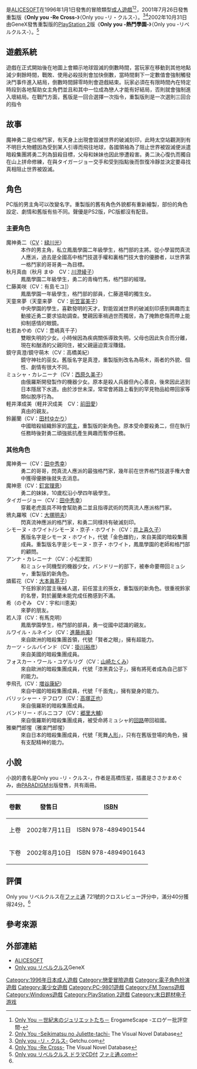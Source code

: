 {{Infobox animanga/Headerofja
|title= Only you
|image= 
|size= 
|caption= 
|japanese= Only you -世紀末のジュリエット達-
|english= 
|kana= オンリーユー せいきまつのジュリエットたち
|romaji= Only you Seikimatsu no Juliettetachi
|genre= 奇幻
}}
{{Infobox animanga/name
|original= 
|official= 
|formal= 
|common= 熱鬥學園
}}
{{Infobox animanga/Game
|標題=
|類型=[[冒險遊戲|冒險]]、[[角色扮演遊戲|角色扮演]]
|使用平台=[[PC-9801|PC-9801]]<ref>[https://refuge.tokyo/pc9801/pc98/00196.html Only You 世紀末のジュリエットたち] {{Wayback|url=https://refuge.tokyo/pc9801/pc98/00196.html |date=20160805034649 }}Game Database{{ja}}</ref>、[[FM-TOWNS|FM-TOWNS]]<br />Windows 3.1/95
|遊戲引擎=
|開發團隊=[[ALICESOFT|ALICESOFT]]
|代理商=ALICESOFT
|製作人=TADA
|監製=PLUM'F
|腳本=イマーム
|程式=しげ、かずし
|音樂=Shade
|美術=むつみまさと
|遊戲人數=1
|發售日=1996年1月1日（Windows）
|對象年齡=18禁
|結局數=8
}}
{{Infobox animanga/Game
|標題=Only you -リ・クルス-（PC）<br />Only you リベルクルス（PS2）
|類型=冒險、角色扮演
|使用平台=Windows 95/98/Me/2000<br />[[PlayStation_2|PlayStation 2]]
|遊戲引擎=
|開發團隊=ALICESOFT
|代理商=ALICESOFT（PC）<br />GeneX（PS2）
|製作人=TADA
|監製=
|腳本=イマーム
|程式=WAO
|音樂=Shade
|美術=むつみまさと
|遊戲人數=1
|發售日=2001年7月26日（PC）<br />2002年10月31日（PS2）<br />2003年4月24日（PS2 新裝版）<br />2005年10月20日（PS2 廉價版）
|對象年齡=18禁（PC）<br />[[CERO|CERO]] 15（PS2 廉價版）
|結局數=20
}}
{{Infobox animanga/Novel
|輕小說= 
|標題= Only you -リ・クルス-
|原作=ALICESOFT
|作者= 高橋恒星
|插圖= 	ささかまめぐみ
|出版社= [[PARADIGM|PARADIGM]]
|其他出版社= 
|連載雜誌= 
|label= PARADIGM NOVELS
|網路= 
|發售日= 2002年7月11日－2002年8月10日
|開始= 
|結束= 
|冊數= 2
|話數= 
|其他= 成人小說
|版權=
}}
{{Infobox animanga/Footerofja}}
{{Vgname|Only you|ja=Only you -世紀末のジュリエット達-}}是[[ALICESOFT|ALICESOFT]]在1996年1月1日發售的冒險類型[[日本成人遊戲|成人遊戲]]<ref>[http://erogamescape.dyndns.org/~ap2/ero/toukei_kaiseki/game.php?game=2392 Only You －世紀末のジュリエットたち－] {{Wayback|url=http://erogamescape.dyndns.org/~ap2/ero/toukei_kaiseki/game.php?game=2392 |date=20160424123149 }}ErogameScape -エロゲー批評空間-{{ja}}</ref><ref>[https://vndb.org/v2003 Only You -Seikimatsu no Juliette-tachi-] {{Wayback|url=https://vndb.org/v2003 |date=20161209021453 }}The Visual Novel Database{{en}}</ref>，2001年7月26日發售重製版《'''Only you -Re Cross-'''》（Only you -リ・クルス-）。<ref>[http://www.getchu.com/soft.phtml?id=6586 Only you -リ・クルス-] {{Wayback|url=http://www.getchu.com/soft.phtml?id=6586 |date=20150323171600 }}Getchu.com{{ja}}</ref><ref>[https://vndb.org/v2000 Only You -Re Cross-] {{Wayback|url=https://vndb.org/v2000 |date=20161208224207 }}The Visual Novel Database{{en}}</ref>2002年10月31日由GeneX發售重製版的[[PlayStation_2|PlayStation 2]]版《'''Only you -熱鬥學園-'''》（Only you -リベルクルス-）。<ref name="ファミ通.com">[https://www.famitsu.com/cominy/?m=pc&a=page_h_title&title_id=9903 Only you リベルクルス ドラマCD付] {{Wayback|url=https://www.famitsu.com/cominy/?m=pc&a=page_h_title&title_id=9903 |date=20160506155232 }}[[ファミ通.com|ファミ通.com]]{{ja}}</ref>

==遊戲系統==
遊戲在正式開始後在地圖上會顯示地球毀滅的倒數時間，當玩家在移動到其他地點減少剩餘時間，戰敗、使用必殺技則會加快倒數，當時間剩下一定數值會強制觸發決鬥事件進入結局，倒數時間歸零時則會遊戲結束。玩家必須在有限時間內在特定時段到各地幫助女主角們並且和其中一位成為戀人才能有好結局，否則就會強制進入壞結局。在戰鬥方面，舊版是一回合選擇一次指令，重製版則是一次選則三回合的指令

==故事==
魔神勇二是位格鬥家，有天身上出現會毀滅世界的破滅刻印，此時太空站觀測到有不明巨大物體因為受到某人引導而飛往地球，各國領袖為了阻止世界被毀滅便派遣暗殺集團將勇二列為狙殺目標，父母和妹妹也因此慘遭殺害。勇二決心復仇而獨自在山上拼命修練，在與タイガージョー交手和受到指點後而恢復冷靜並決定要尋找真相阻止世界被毀滅。

==角色==
PC版的男主角可以改變名字。重製版的舊有角色外貌都有重新繪製，部份的角色設定、劇情和舊版有些不同。聲優是PS2版，PC版都沒有配音。
===主要角色===
;魔神勇二（[[聲優|CV]]：[[緑川光|緑川光]]）
:本作的男主角，私立鳳凰學園二年級學生，格鬥部的主將。從小學習閃真流人應派，過去是全國高中格鬥技選手權和裏格鬥技大會的優勝者，以世界第一格鬥家的哥哥勇一為目標。
;秋月真由（秋月 まゆ　CV：[[川澄綾子|川澄綾子]]）
:鳳凰學園二年級學生，勇二的青梅竹馬，格鬥部的經理。
;仁藤美咲（CV：有島モユ]）
:鳳凰學園一年級學生，格鬥部的部員，仁藤道場的獨生女。
;天童來夢（天童来夢　CV：[[折笠富美子|折笠富美子]]）
:中央學園的學生，喜歡發明的天才。對能毀滅世界的破滅刻印感到興趣而主動接近勇二要求協助調查。雙親因車禍過世而獨居，為了掩飾悲傷而帶上能抑制感情的眼鏡。
;杜若あやめ（CV：豊嶋真千子）
:雙眼失明的少女。小時候因為疾病關係導致失明，父母也因此失合而分離，現在和酗酒的父親同住，被父親逼迫賣淫賺錢。
;鏡守真澄/鏡守萌木（CV：高橋美紀）
:鏡守神社的巫女。舊版名字是真澄，重製版則改名為萌木，兩者的外貌、個性、劇情有很大不同。
;ミュシャ・カレニーナ（CV：[[西原久美子|西原久美子]]）
:由俄羅斯開發製作的機器少女。原本是殺人兵器但內心善良，後來因此逃到日本隱居下水道。由於涉世未深，常常會將路上看到的罕見物品給帶回家等類似脫序行為。
;軽井澤成美（軽井沢成美　CV：[[前田愛|前田愛]]）
:真由的親友。
;鈴麗蘭（CV：[[田村ゆかり|田村ゆかり]]）
:中國暗殺組織鈴家的[[當主|當主]]，重製版的新角色。原本受命要殺勇二，但在執行任務時後對勇二頑強抵抗產生興趣而暫停任務。
===其他角色===
;魔神勇一（CV：[[田中秀幸|田中秀幸]]）
:勇二的哥哥，閃真流人應派的最強格鬥家，幾年前在世界格鬥技選手権大會中獲得優勝後就失去消息。
;魔神恵（CV：[[釘宮理恵|釘宮理恵]]）
:勇二的妹妹，10歲松沿小學四年級學生。
;タイガージョー（CV：[[田中秀幸|田中秀幸]]）
:穿戴老虎面具不時會幫助勇二並且指導武術的閃真流人應派格鬥家。
;鴉丸羅喉（CV：[[大塚明夫|大塚明夫]]）
:閃真流神應派的格鬥家，和勇二同樣持有破滅刻印。
;シモーヌ・ホワイト/シモーヌ・京子・ホワイト（CV：[[井上喜久子|井上喜久子]]）
:舊版名字是シモーヌ・ホワイト，代號「金色雌豹」，來自美國的暗殺集團成員。重製版名字是シモーヌ・京子・ホワイト，鳳凰學園的老師和格鬥部的顧問。
;アンナ・カレニーナ（CV：小松里賀）
:和ミュシャ同機型的機器少女，バンドリー的部下，被奉命要帶回ミュシャ，重製版的新角色。
;燐藍花（CV：[[大本眞基子|大本眞基子]]）
:下任鈴家的當主後補人選，前任當主的孫女，重製版的新角色。很重視鈴家的名譽，對於麗蘭未能完成任務感到不滿。
;希（のぞみ　CV：宇和川恵美）
:來夢的朋友。
;若人淳（CV：有馬克明）
:鳳凰學園學生，格鬥部的部員，勇一從國中認識的親友。
;ルワイル・ルネイン（CV：[[進藤尚美|進藤尚美]]）
:來自歐洲的暗殺集團首領，代號「賢者之眼」，擁有超能力。
;カーツ・シルバインド（CV：[[掛川裕彦|掛川裕彦]]）
:來自美國的暗殺集團成員。
;フォスカー・ワール・ユゲルリグ（CV：[[山崎たくみ|山崎たくみ]]）
:來自歐洲的暗殺集團成員，代號「漆黑貴公子」，擁有將死者成為自己部下的能力。
;李飛孔（CV：[[増谷康紀|増谷康紀]]）
:來自中國的暗殺集團成員，代號「千面鬼」，擁有變身的能力。
;バリッシャー・テフロワ（CV：[[高塚正也|高塚正也]]）
:來自俄羅斯的暗殺集團成員。
;バンドリー・ボルニコフ（CV：[[郷里大輔|郷里大輔]]）
:來自俄羅斯的暗殺集團成員，被受命將ミュシャ的[[回路|回路]]帶回祖國。
;雅樂門郎惺（雅楽門郎惺）
:來自日本的暗殺集團成員，代號「死舞[[人形|人形]]」，只有在舊版登場的角色，擁有支配精神的能力。

==小說==
小說的書名是Only you -リ・クルス-，作者是高橋恆星，插畫是ささかまめぐみ，由[[PARADIGM|PARADIGM]]出版發售，共有兩冊。

{| class="wikitable"
|-
! 卷數 !! 發售日 !! [[ISBN|ISBN]]
|-
| 上卷 || 2002年7月11日 || ISBN 978-4894901544
|-
| 下卷 || 2002年8月10日 || ISBN 978-4894901643
|}

==評價==
Only you リベルクルス在[[ファミ通|ファミ通]]  721號的クロスレビュー評分中，滿分40分獲得24分。<ref name="ファミ通.com" />

==參考來源==
{{reflist|30em}}

==外部連結==
*[https://web.archive.org/web/20060827120749/http://www.alicesoft.com/ ALICESOFT]{{ja}}
*[https://web.archive.org/web/20110709170905/http://www.generation-x.co.jp/soft/onlyyou/index.htm Only you リベルクルス]GeneX{{ja}}

{{ALICESOFT}}

[[Category:1996年日本成人遊戲|Category:1996年日本成人遊戲]]
[[Category:戀愛冒險遊戲|Category:戀愛冒險遊戲]]
[[Category:電子角色扮演遊戲|Category:電子角色扮演遊戲]]
[[Category:美少女遊戲|Category:美少女遊戲]]
[[Category:PC-9801遊戲|Category:PC-9801遊戲]]
[[Category:FM_Towns遊戲|Category:FM Towns遊戲]]
[[Category:Windows遊戲|Category:Windows遊戲]]
[[Category:PlayStation_2遊戲|Category:PlayStation 2遊戲]]
[[Category:末日题材电子游戏|Category:末日题材电子游戏]]